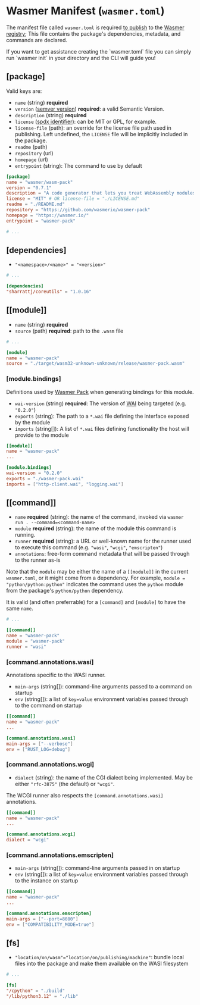 
# Wasmer Manifest (`wasmer.toml`)

The manifest file called `wasmer.toml` is required [to publish](./get-started.mdx) to the [Wasmer registry](https://wasmer.io/products/registry); This file contains the package's dependencies, metadata, and commands are declared.

<Callout type="default" emoji="💡">
  If you want to get assistance creating the `wasmer.toml` file you can simply
  run `wasmer init` in your directory and the CLI will guide you!
</Callout>

## \[package\]

Valid keys are:

- `name` \(string\) **required**
- `version` \([semver version](https://semver.org/)\) **required**: a valid Semantic Version.
- `description` \(string\) **required**
- `license` \([spdx identifier](https://spdx.org/licenses/)\): can be MIT or GPL, for example.
- `license-file` \(path\): an override for the license file path used in publishing. Left undefined, the `LICENSE` file will be implicitly included in the package.
- `readme` \(path\)
- `repository` \(url\)
- `homepage` \(url\)
- `entrypoint` \(string\): The command to use by default

```toml filename="wasmer.toml" copy
[package]
name = "wasmer/wasm-pack"
version = "0.7.1"
description = "A code generator that lets you treat WebAssembly modules like native dependencies."
license = "MIT" # OR license-file = "./LICENSE.md"
readme = "./README.md"
repository = "https://github.com/wasmerio/wasmer-pack"
homepage = "https://wasmer.io/"
entrypoint = "wasmer-pack"

# ...
```

## \[dependencies\]

- `"<namespace>/<name>" = "<version>"`

```toml filename="wasmer.toml" copy
# ...

[dependencies]
"sharrattj/coreutils" = "1.0.16"
```

## \[\[module\]\]

- `name` \(string\) **required**
- `source` \(path\) **required**: path to the `.wasm` file

```toml filename="wasmer.toml" copy
# ...

[module]
name = "wasmer-pack"
source = "./target/wasm32-unknown-unknown/release/wasmer-pack.wasm"
```

### \[module.bindings\]

Definitions used by [Wasmer Pack][wasmer-pack] when generating bindings for this
module.

- `wai-version` \(string\) **required**: The version of [WAI][wai] being targeted (e.g. `"0.2.0"`)
- `exports` \(string\): The path to a `*.wai` file defining the interface exposed by the module
- `imports` \(string\[\]\): A list of `*.wai` files defining functionality the host will provide to the module

```toml filename="wasmer.toml" copy
[[module]]
name = "wasmer-pack"
...

[module.bindings]
wai-version = "0.2.0"
exports = "./wasmer-pack.wai"
imports = ["http-client.wai", "logging.wai"]
```

## \[\[command\]\]

- `name` **required** \(string\): the name of the command, invoked via `wasmer run . --command=<command-name>`
- `module` **required** \(string\): the name of the module this command is running.
- `runner` **required** \(string\): a URL or well-known name for the runner used to execute this command (e.g. `"wasi"`, `"wcgi"`, `"emscripten"`)
- `annotations`: free-form command metadata that will be passed through to the runner as-is

Note that the `module` may be either the name of a `[[module]]` in the current `wasmer.toml`, or it might come from a dependency. For example, `module = "python/python:python"` indicates the command uses the `python` module from the package's `python/python` dependency.

It is valid (and often preferrable) for a `[command]` and `[module]` to have the same `name`.

```toml filename="wasmer.toml" copy
# ...

[[command]]
name = "wasmer-pack"
module = "wasmer-pack"
runner = "wasi"
```

### \[command.annotations.wasi\]

Annotations specific to the WASI runner.

- `main-args` \(string\[\]\): command-line arguments passed to a command on startup
- `env` \(string\[\]\): a list of `key=value` environment variables passed through to the command on startup

```toml filename="wasmer.toml" copy
[[command]]
name = "wasmer-pack"
...

[command.annotations.wasi]
main-args = ["--verbose"]
env = ["RUST_LOG=debug"]
```

### \[command.annotations.wcgi\]

- `dialect` \(string\): the name of the CGI dialect being implemented. May be either `"rfc-3875"` (the default) or `"wcgi"`.

The WCGI runner also respects the `[command.annotations.wasi]` annotations.

```toml filename="wasmer.toml" copy
[[command]]
name = "wasmer-pack"
...

[command.annotations.wcgi]
dialect = "wcgi"
```

### \[command.annotations.emscripten\]

- `main-args` \(string\[\]\): command-line arguments passed in on startup
- `env` \(string\[\]\): a list of `key=value` environment variables passed through to the instance on startup

```toml filename="wasmer.toml" copy
[[command]]
name = "wasmer-pack"
...

[command.annotations.emscripten]
main-args = ["--port=8080"]
env = ["COMPATIBILITY_MODE=true"]
```


## \[fs\]

- `"location/on/wasm"="location/on/publishing/machine"`: bundle local files into the package and make them available on the WASI filesystem

```toml filename="wasmer.toml" copy
# ...

[fs]
"/cpython" = "./build"
"/lib/python3.12" = "./lib"
```

[wasmer-pack]: https://github.com/wasmerio/wasmer-pack
[wai]: https://github.com/wasmerio/wai
